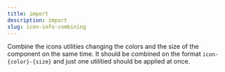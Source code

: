 ```yaml
---
title: import
description: import
slug: icon-info-combining
---
```


Combine the icons utilities changing the colors and the size of the component on the same time. It should be combined on the format `icon-{color}-{size}` and just one utilitied should be applied at once.
